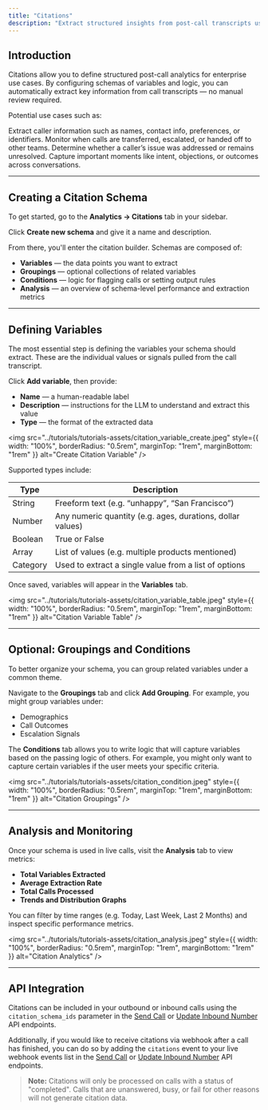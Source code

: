 ```yaml
---
title: "Citations"
description: "Extract structured insights from post-call transcripts using custom schemas."
---
```


## Introduction

Citations allow you to define structured post-call analytics for enterprise use cases. By configuring schemas of variables and logic, you can automatically extract key information from call transcripts — no manual review required.

Potential use cases such as:

<CardGroup cols={2}>
  <Card title="Collect User Details" icon="user">
    Extract caller information such as names, contact info, preferences, or identifiers.
  </Card>
  <Card title="Track Transfers & Escalations" icon="phone">
    Monitor when calls are transferred, escalated, or handed off to other teams.
  </Card>
  <Card title="Confirm Issue Resolution" icon="circle-check">
    Determine whether a caller’s issue was addressed or remains unresolved.
  </Card>
  <Card title="Summarize Key Moments" icon="book-open">
    Capture important moments like intent, objections, or outcomes across conversations.
  </Card>
</CardGroup>

---

## Creating a Citation Schema

To get started, go to the **Analytics → Citations** tab in your sidebar.

Click **Create new schema** and give it a name and description.

From there, you'll enter the citation builder. Schemas are composed of:

* **Variables** — the data points you want to extract  
* **Groupings** — optional collections of related variables  
* **Conditions** — logic for flagging calls or setting output rules  
* **Analysis** — an overview of schema-level performance and extraction metrics

---

## Defining Variables

The most essential step is defining the variables your schema should extract. These are the individual values or signals pulled from the call transcript.

Click **Add variable**, then provide:

* **Name** — a human-readable label  
* **Description** — instructions for the LLM to understand and extract this value  
* **Type** — the format of the extracted data

<img 
  src="../tutorials/tutorials-assets/citation_variable_create.jpeg"
  style={{ width: "100%", borderRadius: "0.5rem", marginTop: "1rem", marginBottom: "1rem" }}
  alt="Create Citation Variable"
/>

Supported types include:

| Type      | Description                                                             |
|-----------|-------------------------------------------------------------------------|
| String    | Freeform text (e.g. “unhappy”, “San Francisco”)                |
| Number    | Any numeric quantity (e.g. ages, durations, dollar values)              |
| Boolean   | True or False                                                           |
| Array     | List of values (e.g. multiple products mentioned)                       |
| Category  | Used to extract a single value from a list of options   |

Once saved, variables will appear in the **Variables** tab.

<img 
  src="../tutorials/tutorials-assets/citation_variable_table.jpeg"
  style={{ width: "100%", borderRadius: "0.5rem", marginTop: "1rem", marginBottom: "1rem" }}
  alt="Citation Variable Table"
/>

---

## Optional: Groupings and Conditions

To better organize your schema, you can group related variables under a common theme.

Navigate to the **Groupings** tab and click **Add Grouping**. For example, you might group variables under:

- Demographics  
- Call Outcomes  
- Escalation Signals  

The **Conditions** tab allows you to write logic that will capture variables based on the passing logic of others. For example, you might only want to capture certain variables if the user meets your specific criteria.

<img 
  src="../tutorials/tutorials-assets/citation_condition.jpeg"
  style={{ width: "100%", borderRadius: "0.5rem", marginTop: "1rem", marginBottom: "1rem" }}
  alt="Citation Groupings"
/>

---

## Analysis and Monitoring

Once your schema is used in live calls, visit the **Analysis** tab to view metrics:

* **Total Variables Extracted**  
* **Average Extraction Rate**  
* **Total Calls Processed**  
* **Trends and Distribution Graphs**

You can filter by time ranges (e.g. Today, Last Week, Last 2 Months) and inspect specific performance metrics.

<img 
  src="../tutorials/tutorials-assets/citation_analysis.jpeg"
  style={{ width: "100%", borderRadius: "0.5rem", marginTop: "1rem", marginBottom: "1rem" }}
  alt="Citation Analytics"
/>

---

## API Integration

Citations can be included in your outbound or inbound calls using the `citation_schema_ids` parameter in the [Send Call](/api-v1/post/calls#param-citation-schema-ids) or [Update Inbound Number](/api-v1/post/inbound-number-update#param-citation-schema-ids) API endpoints.

Additionally, if you would like to receive citations via webhook after a call has finished, you can do so by adding the `citations` event to your live webhook events list in the [Send Call](/api-v1/post/calls#param-webhook-events) or [Update Inbound Number](/api-v1/post/inbound-number-update#param-webhook-events) API endpoints.

> **Note:** Citations will only be processed on calls with a status of "completed". Calls that are unanswered, busy, or fail for other reasons will not generate citation data.